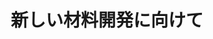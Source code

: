 ﻿---
title: "新しい材料開発に向けて"
category: "物質理工学院"
vol: 15
interviewee: "岡田 清 "
url: ""
tags: ["材料"]
pdf: "15-6.pdf"
career: ""
preface: "------------"
---
